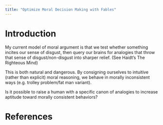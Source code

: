 ```yaml
---
title: "Optimize Moral Decision Making with Fables"
---
```


# Introduction

My current model of moral argument is that we test whether something incites our sense of disgust, then query our brains for analogies that throw that sense of disgust/non-disgust into sharper relief. (See Haidt’s The Righteous Mind)

This is both natural and dangerous. By consigning ourselves to intuitive (rather than explicit) moral reasoning, we behave in morally inconsistent ways (e.g. trolley problem/fat man variant).

Is it possible to raise a human with a specific canon of analogies to increase aptitude toward morally consistent behaviors?

# References
